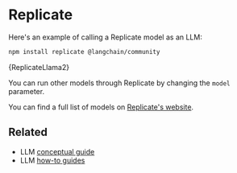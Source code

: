 
# Replicate

Here's an example of calling a Replicate model as an LLM:


<IntegrationInstallTooltip></IntegrationInstallTooltip>

```bash npm2yarn
npm install replicate @langchain/community
```


<CodeBlock language="typescript">{ReplicateLlama2}</CodeBlock>

You can run other models through Replicate by changing the `model` parameter.

You can find a full list of models on [Replicate's website](https://replicate.com/explore).

## Related

- LLM [conceptual guide](/docs/concepts/#llms)
- LLM [how-to guides](/docs/how_to/#llms)
